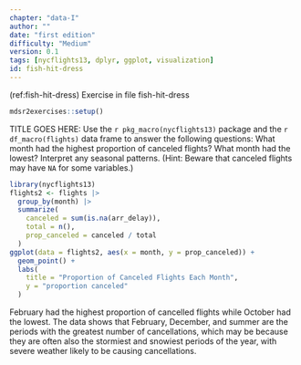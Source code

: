 ```yaml
---
chapter: "data-I"
author: ""
date: "first edition"
difficulty: "Medium"
version: 0.1
tags: [nycflights13, dplyr, ggplot, visualization]
id: fish-hit-dress 
---
```


(ref:fish-hit-dress) Exercise in file fish-hit-dress

```r
mdsr2exercises::setup()
```

TITLE GOES HERE: Use the `r pkg_macro(nycflights13)` package and the `r df_macro(flights)` data frame to answer the following questions: What month had the highest proportion of canceled flights?  What month had the lowest?  Interpret any seasonal patterns. (Hint: Beware that canceled flights may have `NA` for some variables.)

<!--begin-answer-->
```r
library(nycflights13)
flights2 <- flights |>
  group_by(month) |>
  summarize(
    canceled = sum(is.na(arr_delay)),
    total = n(),
    prop_canceled = canceled / total
  )
ggplot(data = flights2, aes(x = month, y = prop_canceled)) +
  geom_point() +
  labs(
    title = "Proportion of Canceled Flights Each Month",
    y = "proportion canceled"
  )
```

February had the highest proportion of cancelled flights while October had the lowest. The data shows that February, December, and summer are the periods with the greatest number of cancellations, which may be because they are often also the stormiest and snowiest periods of the year, with severe weather likely to be causing cancellations.

<!--end-answer-->
